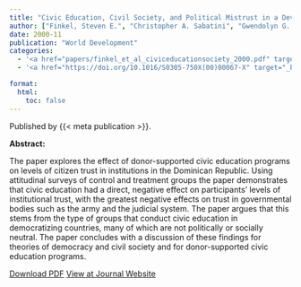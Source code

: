 ```yaml
---
title: "Civic Education, Civil Society, and Political Mistrust in a Developing Democracy: The Case of the Dominican Republic"
author: ["Finkel, Steven E.", "Christopher A. Sabatini", "Gwendolyn G. Bevis"]
date: 2000-11
publication: "World Development"
categories:
  - '<a href="papers/finkel_et_al_civiceducationsociety_2000.pdf" target="_blank">PDF</a>'
  - '<a href="https://doi.org/10.1016/S0305-750X(00)00067-X" target="_blank">Journal</a>'

format:
  html:
    toc: false
---
```


Published by {{< meta publication >}}.

**Abstract:**

::: justify-text
The paper explores the effect of donor-supported civic education programs on levels of citizen trust in institutions in the Dominican Republic. Using attitudinal surveys of control and treatment groups the paper demonstrates that civic education had a direct, negative effect on participants’ levels of institutional trust, with the greatest negative effects on trust in governmental bodies such as the army and the judicial system. The paper argues that this stems from the type of groups that conduct civic education in democratizing countries, many of which are not politically or socially neutral. The paper concludes with a discussion of these findings for theories of democracy and civil society and for donor-supported civic education programs.
:::

[Download PDF](papers/finkel_et_al_civiceducationsociety_2000.pdf){.btn .btn-outline-success target="_blank"} [View at Journal Website](https://doi.org/10.1016/S0305-750X(00)00067-X){.btn .btn-outline-success target="_blank"}
